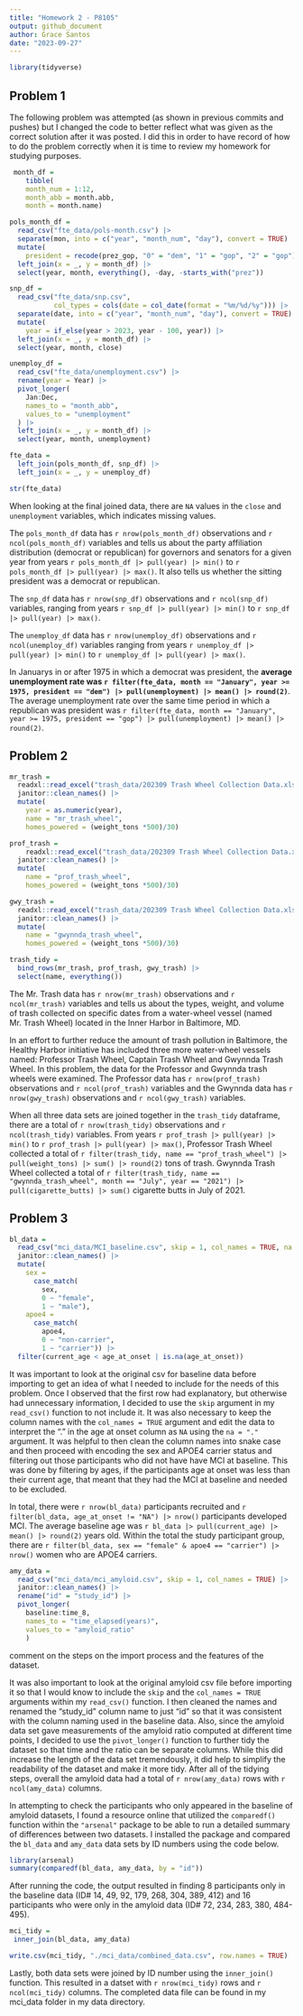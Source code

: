 ```yaml
---
title: "Homework 2 - P8105"
output: github_document
author: Grace Santos 
date: "2023-09-27"
---
```



```r
library(tidyverse)
```

## Problem 1 

The following problem was attempted (as shown in previous commits and pushes) but I changed the code to better reflect what was given as the correct solution after it was posted. I did this in order to have record of how to do the problem correctly when it is time to review my homework for studying purposes. 

```r
 month_df = 
    tibble(
    month_num = 1:12, 
    month_abb = month.abb, 
    month = month.name)

pols_month_df = 
  read_csv("fte_data/pols-month.csv") |> 
  separate(mon, into = c("year", "month_num", "day"), convert = TRUE) |> 
  mutate(
    president = recode(prez_gop, "0" = "dem", "1" = "gop", "2" = "gop")) |> 
  left_join(x = _, y = month_df) |> 
  select(year, month, everything(), -day, -starts_with("prez"))
```

```r
snp_df = 
  read_csv("fte_data/snp.csv",
           col_types = cols(date = col_date(format = "%m/%d/%y"))) |> 
  separate(date, into = c("year", "month_num", "day"), convert = TRUE) |> 
  mutate(
    year = if_else(year > 2023, year - 100, year)) |> 
  left_join(x = _, y = month_df) |> 
  select(year, month, close)
```

```r
unemploy_df = 
  read_csv("fte_data/unemployment.csv") |> 
  rename(year = Year) |> 
  pivot_longer(
    Jan:Dec,
    names_to = "month_abb",
    values_to = "unemployment"
  ) |> 
  left_join(x = _, y = month_df) |> 
  select(year, month, unemployment)
```

```r
fte_data = 
  left_join(pols_month_df, snp_df) |> 
  left_join(x = _, y = unemploy_df)

str(fte_data)
```

When looking at the final joined data, there are `NA` values in the `close` and `unemployment` variables, which indicates missing values. 

The `pols_month_df` data has `r nrow(pols_month_df)` observations and `r ncol(pols_month_df)` variables and tells us about the party affiliation distribution (democrat or republican) for governors and senators for a given year from years `r pols_month_df |> pull(year) |> min()` to `r pols_month_df |> pull(year) |> max()`. It also tells us whether the sitting president was a democrat or republican. 

The `snp_df` data has `r nrow(snp_df)` observations and `r ncol(snp_df)` variables, ranging from years `r snp_df |> pull(year) |> min()` to `r snp_df |> pull(year) |> max()`. 

The `unemploy_df` data has `r nrow(unemploy_df)` observations and `r ncol(unemploy_df)` variables ranging from years `r unemploy_df |> pull(year) |> min()` to `r unemploy_df |> pull(year) |> max()`. 

In Januarys in or after 1975 in which a democrat was president, the **average unemployment rate was `r filter(fte_data, month == "January", year >= 1975, president == "dem") |> pull(unemployment) |> mean() |> round(2)`**. The average unemployment rate over the same time period in which a republican was president was `r filter(fte_data, month == "January", year >= 1975, president == "gop") |> pull(unemployment) |> mean() |> round(2)`.




## Problem 2 
```r
mr_trash = 
  readxl::read_excel("trash_data/202309 Trash Wheel Collection Data.xlsx", sheet = "Mr. Trash Wheel", range = "A2:M586") |> 
  janitor::clean_names() |> 
  mutate(
    year = as.numeric(year), 
    name = "mr_trash_wheel",
    homes_powered = (weight_tons *500)/30)

prof_trash = 
    readxl::read_excel("trash_data/202309 Trash Wheel Collection Data.xlsx", sheet = "Professor Trash Wheel", range = "A2:L108") |> 
  janitor::clean_names() |> 
  mutate(
    name = "prof_trash_wheel",
    homes_powered = (weight_tons *500)/30)

gwy_trash = 
  readxl::read_excel("trash_data/202309 Trash Wheel Collection Data.xlsx", sheet = "Gwynnda Trash Wheel", range = "A2:K157") |> 
  janitor::clean_names() |>
  mutate(
    name = "gwynnda_trash_wheel",
    homes_powered = (weight_tons *500)/30)

trash_tidy = 
  bind_rows(mr_trash, prof_trash, gwy_trash) |> 
  select(name, everything())
```

The Mr. Trash data has `r nrow(mr_trash)` observations and `r ncol(mr_trash)` variables and tells us about the types, weight, and volume of trash collected on specific dates from a water-wheel vessel (named Mr. Trash Wheel) located in the Inner Harbor in Baltimore, MD.  

In an effort to further reduce the amount of trash pollution in Baltimore, the Healthy Harbor initiative has included three more water-wheel vessels named: Professor Trash Wheel, Captain Trash Wheel and Gwynnda Trash Wheel. In this problem, the data for the Professor and Gwynnda trash wheels were examined. The Professor data has `r nrow(prof_trash)` observations and `r ncol(prof_trash)` variables and the Gwynnda data has `r nrow(gwy_trash)` observations and `r ncol(gwy_trash)` variables.

When all three data sets are joined together in the `trash_tidy` dataframe, there are a total of `r nrow(trash_tidy)` observations and `r ncol(trash_tidy)` variables. From years `r prof_trash |> pull(year) |> min()` to `r prof_trash |> pull(year) |> max()`, Professor Trash Wheel collected a total of `r filter(trash_tidy, name == "prof_trash_wheel") |> pull(weight_tons) |> sum() |> round(2)` tons of trash. Gwynnda Trash Wheel collected a total of `r filter(trash_tidy, name == "gwynnda_trash_wheel", month == "July", year == "2021") |> pull(cigarette_butts) |> sum()` cigarette butts in July of 2021. 




## Problem 3 
```r
bl_data = 
  read_csv("mci_data/MCI_baseline.csv", skip = 1, col_names = TRUE, na = c(".", "NA")) |> 
  janitor::clean_names() |> 
  mutate(
    sex = 
      case_match(
        sex, 
        0 ~ "female",
        1 ~ "male"),
    apoe4 = 
      case_match(
        apoe4, 
        0 ~ "non-carrier",
        1 ~ "carrier")) |> 
  filter(current_age < age_at_onset | is.na(age_at_onset))
```

It was important to look at the original csv for baseline data before importing to  get an idea of what I needed to include for the needs of this problem. Once I observed that the first row had explanatory, but otherwise had unnecessary information, I decided to use the `skip` argument in my `read_csv()` function to not include it. It was also necessary to keep the column names with the `col_names = TRUE` argument and edit the data to interpret the "." in the age at onset column as `NA` using the `na = "."` argument. It was helpful to then clean the column names into snake case and then proceed with encoding the sex and APOE4 carrier status and filtering out those participants who did not have have MCI at baseline. This was done by filtering by ages, if the participants age at onset was less than their current age, that meant that they had the MCI at baseline and needed to be excluded. 

In total, there were `r nrow(bl_data)` participants recruited and `r filter(bl_data, age_at_onset != "NA") |> nrow()`  participants developed MCI. The average baseline age was `r bl_data |> pull(current_age) |>  mean() |> round(2)` years old. Within the total the study participant group, there are  `r filter(bl_data, sex == "female" & apoe4 == "carrier") |> nrow()` women who are APOE4 carriers. 

```r
amy_data = 
  read_csv("mci_data/mci_amyloid.csv", skip = 1, col_names = TRUE) |> 
  janitor::clean_names() |> 
  rename("id" = "study_id") |> 
  pivot_longer(
    baseline:time_8,
    names_to = "time_elapsed(years)",
    values_to = "amyloid_ratio"
    ) 
```

comment on the steps on the import process and the features of the dataset.

It was also important to look at the original amyloid csv file before importing it so that I would know to include the `skip` and the `col_names = TRUE` arguments within my `read_csv()` function. I then cleaned the names and renamed the "study_id" column name to just "id" so that it was consistent with the column naming used in the baseline data. Also, since the amyloid data set gave measurements of the amyloid ratio computed at different time points, I decided to use the `pivot_longer()` function to further tidy the dataset so that time and the ratio can be separate columns. While this did increase the length of the data set tremendously, it did help to simplify the readability of the dataset and make it more tidy. After all of the tidying steps, overall the amyloid data had a total of `r nrow(amy_data)` rows with `r ncol(amy_data)` columns. 


In attempting to check the participants who only appeared in the baseline of amyloid datasets, I found a resource online that utilized the `comparedf()` function within the `"arsenal"` package to be able to run a detailed summary of differences between two datasets. I installed the package and compared the  `bl_data` and `amy_data` data sets by ID numbers using the code below. 

```r
library(arsenal)
summary(comparedf(bl_data, amy_data, by = "id"))
```

After running the code, the output resulted in finding 8 participants only in the baseline data (ID# 14, 49, 92, 179, 268, 304, 389, 412) and 16 participants who were only in the amyloid data (ID# 72, 234, 283, 380, 484-495). 


```r
mci_tidy = 
 inner_join(bl_data, amy_data)

write.csv(mci_tidy, "./mci_data/combined_data.csv", row.names = TRUE)
```

Lastly, both data sets were joined by ID number using the `inner_join()` function. This resulted in a datset with `r nrow(mci_tidy)` rows and `r ncol(mci_tidy)` columns. The completed data file can be found in my mci_data folder in my data directory. 


